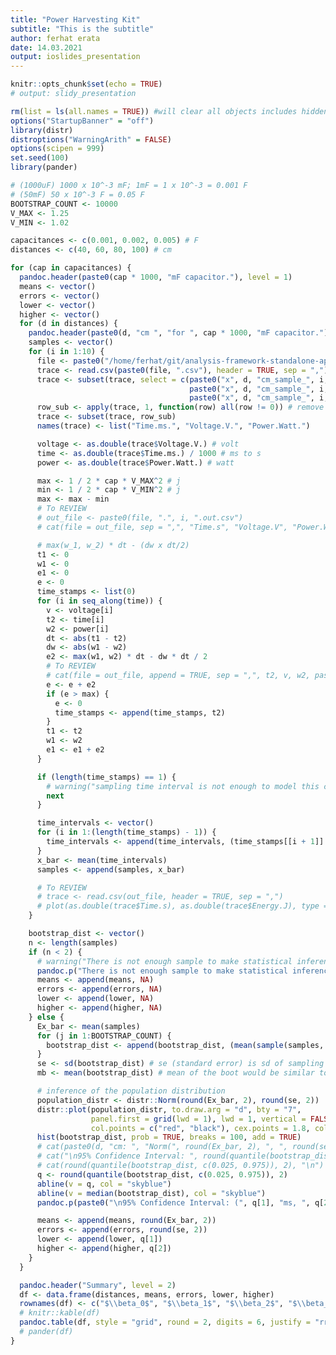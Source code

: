 ```yaml
---
title: "Power Harvesting Kit"
subtitle: "This is the subtitle"
author: ferhat erata
date: 14.03.2021
output: ioslides_presentation
---
```


```r
knitr::opts_chunk$set(echo = TRUE)
# output: slidy_presentation
```
<!-- put off-time graphics here -->

<!-- put harvesting kit's charge/discharge graphics here -->

```r

rm(list = ls(all.names = TRUE)) #will clear all objects includes hidden objects.
options("StartupBanner" = "off")
library(distr)
distroptions("WarningArith" = FALSE)
options(scipen = 999)
set.seed(100)
library(pander)

# (1000uF) 1000 x 10^-3 mF; 1mF = 1 x 10^-3 = 0.001 F
# (50mF) 50 x 10^-3 F = 0.05 F
BOOTSTRAP_COUNT <- 10000
V_MAX <- 1.25
V_MIN <- 1.02

capacitances <- c(0.001, 0.002, 0.005) # F
distances <- c(40, 60, 80, 100) # cm

for (cap in capacitances) {
  pandoc.header(paste0(cap * 1000, "mF capacitor."), level = 1)
  means <- vector()
  errors <- vector()
  lower <- vector()
  higher <- vector()
  for (d in distances) {
    pandoc.header(paste0(d, "cm ", "for ", cap * 1000, "mF capacitor."), level = 2)
    samples <- vector()
    for (i in 1:10) {
      file <- paste0("/home/ferhat/git/analysis-framework-standalone-application/experiments/harvester-kit/ten-samples/", d, "cm_10_samples")
      trace <- read.csv(paste0(file, ".csv"), header = TRUE, sep = ",")
      trace <- subset(trace, select = c(paste0("x", d, "cm_sample_", i, "_time.ms."),
                                        paste0("x", d, "cm_sample_", i, "_voltage.V."),
                                        paste0("x", d, "cm_sample_", i, "_power.watt.")))
      row_sub <- apply(trace, 1, function(row) all(row != 0)) # remove rows with 0
      trace <- subset(trace, row_sub)
      names(trace) <- list("Time.ms.", "Voltage.V.", "Power.Watt.")

      voltage <- as.double(trace$Voltage.V.) # volt
      time <- as.double(trace$Time.ms.) / 1000 # ms to s
      power <- as.double(trace$Power.Watt.) # watt

      max <- 1 / 2 * cap * V_MAX^2 # j
      min <- 1 / 2 * cap * V_MIN^2 # j
      max <- max - min
      # To REVIEW
      # out_file <- paste0(file, ".", i, ".out.csv")
      # cat(file = out_file, sep = ",", "Time.s", "Voltage.V", "Power.Watt", "Energy.J\n")

      # max(w_1, w_2) * dt - (dw x dt/2)
      t1 <- 0
      w1 <- 0
      e1 <- 0
      e <- 0
      time_stamps <- list(0)
      for (i in seq_along(time)) {
        v <- voltage[i]
        t2 <- time[i]
        w2 <- power[i]
        dt <- abs(t1 - t2)
        dw <- abs(w1 - w2)
        e2 <- max(w1, w2) * dt - dw * dt / 2
        # To REVIEW
        # cat(file = out_file, append = TRUE, sep = ",", t2, v, w2, paste0(e1 + e2, "\n"))
        e <- e + e2
        if (e > max) {
          e <- 0
          time_stamps <- append(time_stamps, t2)
        }
        t1 <- t2
        w1 <- w2
        e1 <- e1 + e2
      }

      if (length(time_stamps) == 1) {
        # warning("sampling time interval is not enough to model this capacitor size!")
        next
      }

      time_intervals <- vector()
      for (i in 1:(length(time_stamps) - 1)) {
        time_intervals <- append(time_intervals, (time_stamps[[i + 1]] - time_stamps[[i]]) * 1000) # s -> ms
      }
      x_bar <- mean(time_intervals)
      samples <- append(samples, x_bar)

      # To REVIEW
      # trace <- read.csv(out_file, header = TRUE, sep = ",")
      # plot(as.double(trace$Time.s), as.double(trace$Energy.J), type = "l", lty = 1)
    }

    bootstrap_dist <- vector()
    n <- length(samples)
    if (n < 2) {
      # warning("There is not enough sample to make statistical inference!")
      pandoc.p("There is not enough sample to make statistical inference!\nSampling time interval may not be enough to model this capacitor size!")
      means <- append(means, NA)
      errors <- append(errors, NA)
      lower <- append(lower, NA)
      higher <- append(higher, NA)
    } else {
      Ex_bar <- mean(samples)
      for (j in 1:BOOTSTRAP_COUNT) {
        bootstrap_dist <- append(bootstrap_dist, (mean(sample(samples, n, replace = TRUE))))
      }
      se <- sd(bootstrap_dist) # se (standard error) is sd of sampling distribution
      mb <- mean(bootstrap_dist) # mean of the boot would be similar to sample mean

      # inference of the population distribution
      population_distr <- distr::Norm(round(Ex_bar, 2), round(se, 2))
      distr::plot(population_distr, to.draw.arg = "d", bty = "7",
                  panel.first = grid(lwd = 1), lwd = 1, vertical = FALSE, xlab = "ms",
                  col.points = c("red", "black"), cex.points = 1.8, col = "red", prob = TRUE)
      hist(bootstrap_dist, prob = TRUE, breaks = 100, add = TRUE)
      # cat(paste0(d, "cm: ", "Norm(", round(Ex_bar, 2), ", ", round(se, 2), ")\n"))
      # cat("\n95% Confidence Interval: ", round(quantile(bootstrap_dist, c(0.025, 0.975)), 2), "\n")
      # cat(round(quantile(bootstrap_dist, c(0.025, 0.975)), 2), "\n")
      q <- round(quantile(bootstrap_dist, c(0.025, 0.975)), 2)
      abline(v = q, col = "skyblue")
      abline(v = median(bootstrap_dist), col = "skyblue")
      pandoc.p(paste0("\n95% Confidence Interval: (", q[1], "ms, ", q[2], "ms)"))

      means <- append(means, round(Ex_bar, 2))
      errors <- append(errors, round(se, 2))
      lower <- append(lower, q[1])
      higher <- append(higher, q[2])
    }
  }

  pandoc.header("Summary", level = 2)
  df <- data.frame(distances, means, errors, lower, higher)
  rownames(df) <- c("$\\beta_0$", "$\\beta_1$", "$\\beta_2$", "$\\beta_3$")
  # knitr::kable(df)
  pandoc.table(df, style = "grid", round = 2, digits = 6, justify = "rrrrrr")
  # pander(df)
}

```
